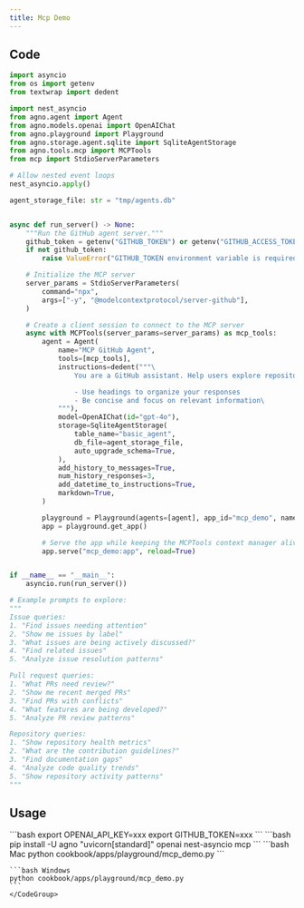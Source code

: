 ```yaml
---
title: Mcp Demo
---
```


## Code

```python cookbook/apps/playground/mcp_demo.py
import asyncio
from os import getenv
from textwrap import dedent

import nest_asyncio
from agno.agent import Agent
from agno.models.openai import OpenAIChat
from agno.playground import Playground
from agno.storage.agent.sqlite import SqliteAgentStorage
from agno.tools.mcp import MCPTools
from mcp import StdioServerParameters

# Allow nested event loops
nest_asyncio.apply()

agent_storage_file: str = "tmp/agents.db"


async def run_server() -> None:
    """Run the GitHub agent server."""
    github_token = getenv("GITHUB_TOKEN") or getenv("GITHUB_ACCESS_TOKEN")
    if not github_token:
        raise ValueError("GITHUB_TOKEN environment variable is required")

    # Initialize the MCP server
    server_params = StdioServerParameters(
        command="npx",
        args=["-y", "@modelcontextprotocol/server-github"],
    )

    # Create a client session to connect to the MCP server
    async with MCPTools(server_params=server_params) as mcp_tools:
        agent = Agent(
            name="MCP GitHub Agent",
            tools=[mcp_tools],
            instructions=dedent("""\
                You are a GitHub assistant. Help users explore repositories and their activity.

                - Use headings to organize your responses
                - Be concise and focus on relevant information\
            """),
            model=OpenAIChat(id="gpt-4o"),
            storage=SqliteAgentStorage(
                table_name="basic_agent",
                db_file=agent_storage_file,
                auto_upgrade_schema=True,
            ),
            add_history_to_messages=True,
            num_history_responses=3,
            add_datetime_to_instructions=True,
            markdown=True,
        )

        playground = Playground(agents=[agent], app_id="mcp_demo", name="MCP Demo", description="MCP Demo").get_app()
        app = playground.get_app()

        # Serve the app while keeping the MCPTools context manager alive
        app.serve("mcp_demo:app", reload=True)


if __name__ == "__main__":
    asyncio.run(run_server())

# Example prompts to explore:
"""
Issue queries:
1. "Find issues needing attention"
2. "Show me issues by label"
3. "What issues are being actively discussed?"
4. "Find related issues"
5. "Analyze issue resolution patterns"

Pull request queries:
1. "What PRs need review?"
2. "Show me recent merged PRs"
3. "Find PRs with conflicts"
4. "What features are being developed?"
5. "Analyze PR review patterns"

Repository queries:
1. "Show repository health metrics"
2. "What are the contribution guidelines?"
3. "Find documentation gaps"
4. "Analyze code quality trends"
5. "Show repository activity patterns"
"""

```

## Usage

<Steps>
  <Snippet file="create-venv-step.mdx" />

  <Step title="Set your API keys">
    ```bash
    export OPENAI_API_KEY=xxx
    export GITHUB_TOKEN=xxx
    ```
  </Step>

  <Step title="Install libraries">
    ```bash
    pip install -U agno "uvicorn[standard]" openai nest-asyncio mcp
    ```
  </Step>

  <Step title="Run Agent">
    <CodeGroup>
    ```bash Mac
    python cookbook/apps/playground/mcp_demo.py
    ```

    ```bash Windows
    python cookbook/apps/playground/mcp_demo.py
    ```
    </CodeGroup>
  </Step>
</Steps> 